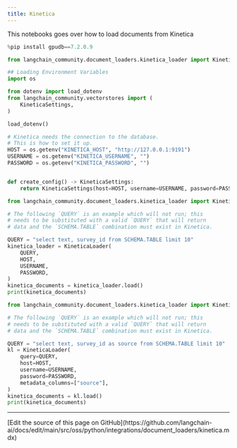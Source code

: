 ```yaml
---
title: Kinetica
---
```


This notebooks goes over how to load documents from Kinetica

```python
%pip install gpudb==7.2.0.9
```

```python
from langchain_community.document_loaders.kinetica_loader import KineticaLoader
```

```python
## Loading Environment Variables
import os

from dotenv import load_dotenv
from langchain_community.vectorstores import (
    KineticaSettings,
)

load_dotenv()
```

```python
# Kinetica needs the connection to the database.
# This is how to set it up.
HOST = os.getenv("KINETICA_HOST", "http://127.0.0.1:9191")
USERNAME = os.getenv("KINETICA_USERNAME", "")
PASSWORD = os.getenv("KINETICA_PASSWORD", "")


def create_config() -> KineticaSettings:
    return KineticaSettings(host=HOST, username=USERNAME, password=PASSWORD)
```

```python
from langchain_community.document_loaders.kinetica_loader import KineticaLoader

# The following `QUERY` is an example which will not run; this
# needs to be substituted with a valid `QUERY` that will return
# data and the `SCHEMA.TABLE` combination must exist in Kinetica.

QUERY = "select text, survey_id from SCHEMA.TABLE limit 10"
kinetica_loader = KineticaLoader(
    QUERY,
    HOST,
    USERNAME,
    PASSWORD,
)
kinetica_documents = kinetica_loader.load()
print(kinetica_documents)
```

```python
from langchain_community.document_loaders.kinetica_loader import KineticaLoader

# The following `QUERY` is an example which will not run; this
# needs to be substituted with a valid `QUERY` that will return
# data and the `SCHEMA.TABLE` combination must exist in Kinetica.

QUERY = "select text, survey_id as source from SCHEMA.TABLE limit 10"
kl = KineticaLoader(
    query=QUERY,
    host=HOST,
    username=USERNAME,
    password=PASSWORD,
    metadata_columns=["source"],
)
kinetica_documents = kl.load()
print(kinetica_documents)
```

---

<Callout icon="pen-to-square" iconType="regular">
  [Edit the source of this page on GitHub](https://github.com/langchain-ai/docs/edit/main/src/oss/python/integrations/document_loaders/kinetica.mdx)
</Callout>
